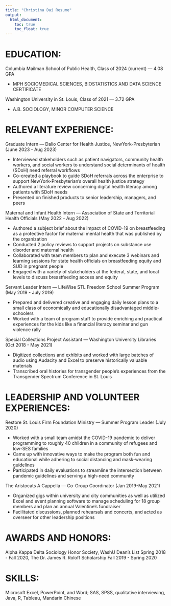 ```yaml
---
title: "Christina Dai Resume"
output: 
  html_document:
    toc: true
    toc_float: true
---
```


# EDUCATION:

Columbia Mailman School of Public Health, Class of 2024 (current) — 4.08 GPA

* MPH SOCIOMEDICAL SCIENCES, BIOSTATISTICS AND DATA SCIENCE CERTIFICATE

Washington University in St. Louis, Class of 2021 — 3.72 GPA

* A.B. SOCIOLOGY, MINOR COMPUTER SCIENCE

# RELEVANT EXPERIENCE:

Graduate Intern — Dalio Center for Health Justice, NewYork-Presbyterian (June 2023 - Aug 2023)

* Interviewed stakeholders such as patient navigators, community health workers, and social workers to understand social determinants of health (SDoH) need referral workflows
* Co-created a playbook to guide SDoH referrals across the enterprise to support NewYork-Presbyterian’s overall health justice strategy
* Authored a literature review concerning digital health literacy among patients with SDoH needs
* Presented on finished products to senior leadership, managers, and peers

Maternal and Infant Health Intern — Association of State and Territorial Health Officials (May 2022 - Aug 2022)

* Authored a subject brief about the impact of COVID-19 on breastfeeding as a protective factor for maternal mental health that was published by the organization
* Conducted 2 policy reviews to support projects on substance use disorder and maternal health
* Collaborated with team members to plan and execute 3 webinars and learning sessions for state health officials on breastfeeding equity and SUD in pregnant people
* Engaged with a variety of stakeholders at the federal, state, and local levels to discuss breastfeeding access and equity

Servant Leader Intern — LifeWise STL Freedom School Summer Program (May 2019 - July 2019)

* Prepared and delivered creative and engaging daily lesson plans to a small class of economically and educationally disadvantaged middle-schoolers
* Worked with a team of program staff to provide enriching and practical experiences for the kids like a financial literacy seminar and gun violence rally

Special Collections Project Assistant — Washington University Libraries (Oct 2018 - May 2021)

* Digitized collections and exhibits and worked with large batches of audio using Audacity and Excel to preserve historically valuable materials
* Transcribed oral histories for transgender people’s experiences from the Transgender Spectrum Conference in St. Louis

# LEADERSHIP AND VOLUNTEER EXPERIENCES:

Restore St. Louis Firm Foundation Ministry — Summer Program Leader (July 2020)

* Worked with a small team amidst the COVID-19 pandemic to deliver programming to roughly 40 children in a community of refugees and low-SES families
* Came up with innovative ways to make the program both fun and educational while adhering to social distancing and mask-wearing guidelines
* Participated in daily evaluations to streamline the intersection between pandemic guidelines and serving a high-need community

The Aristocats A Cappella — Co-Group Coordinator (Jan 2019-May 2021)

* Organized gigs within university and city communities as well as utilized Excel and event planning software to manage scheduling for 18 group members and plan an annual Valentine’s fundraiser
* Facilitated discussions, planned rehearsals and concerts, and acted as overseer for other leadership positions


# AWARDS AND HONORS:

Alpha Kappa Delta Sociology Honor Society, WashU Dean’s List Spring 2018 - Fall 2020, The Dr. James R. Roloff Scholarship Fall 2019 - Spring 2020

# SKILLS:

Microsoft Excel, PowerPoint, and Word; SAS, SPSS, qualitative interviewing, Java, R, Tableau, Mandarin Chinese









